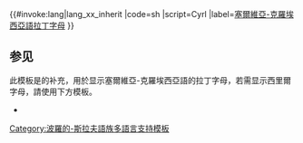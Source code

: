 <includeonly>{{#invoke:lang|lang_xx_inherit
|code=sh
|script=Cyrl
|label=[[塞爾維亞語拉丁字母|塞爾維亞-克羅埃西亞語拉丁字母]]
}}</includeonly><noinclude>
{{Documentation|Template:Lang-x/doc}}
== 参见 ==
此模板是{{tl|Lang-hbs}}的补充，用於显示塞爾維亞-克羅埃西亞語的拉丁字母，若需显示西里爾字母，請使用下方模板。
* {{tl|lang-hbs-Cyrl}}
[[Category:波羅的-斯拉夫語族多語言支持模板]]
</noinclude>